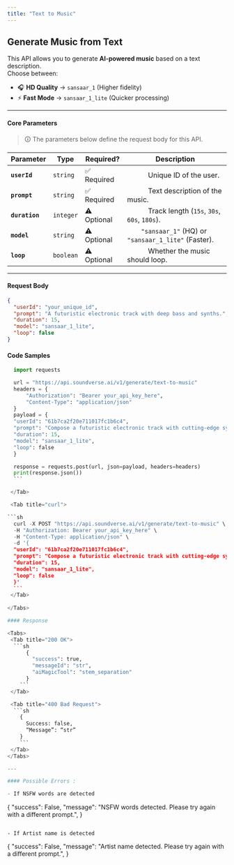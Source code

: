 ```yaml
---
title: "Text to Music"
---
```


## Generate Music from Text

This API allows you to generate **AI-powered music** based on a text description.  
Choose between:

- 🎧 **HD Quality** → `sansaar_1` (Higher fidelity)
- ⚡ **Fast Mode** → `sansaar_1_lite` (Quicker processing)

---

#### **Core Parameters**

> 🛈 The parameters below define the request body for this API.

| Parameter      | Type      | Required?   | Description                                                      |
| -------------- | --------- | ----------- | ---------------------------------------------------------------- |
| **`userId`**   | `string`  | ✅ Required | &#x2003;&emsp;&emsp;Unique ID of the user.                       |
| **`prompt`**   | `string`  | ✅ Required | &#x2003;&emsp;&emsp;Text description of the music.               |
| **`duration`** | `integer` | ⚠️ Optional | &#x2003;&emsp;&emsp;Track length (`15s`, `30s`, `60s`, `180s`).  |
| **`model`**    | `string`  | ⚠️ Optional | &#x2003;&emsp;`"sansaar_1"` (HQ) or `"sansaar_1_lite"` (Faster). |
| **`loop`**     | `boolean` | ⚠️ Optional | &#x2003;&emsp;&emsp;Whether the music should loop.               |

---

#### **Request Body**

<div className="bg-gray-100 dark:bg-gray-800 p-3 rounded-md">
  
```json
{
  "userId": "your_unique_id",
  "prompt": "A futuristic electronic track with deep bass and synths.",
  "duration": 15,
  "model": "sansaar_1_lite",
  "loop": false
}
```
</div>

#### Code Samples

<Tabs>
  <Tab title="python" >
  
  ```python
    import requests

    url = "https://api.soundverse.ai/v1/generate/text-to-music"
    headers = {
        "Authorization": "Bearer your_api_key_here",
        "Content-Type": "application/json"
    }
    payload = {
    "userId": "61b7ca2f20e711017fc1b6c4",
    "prompt": "Compose a futuristic electronic track with cutting-edge synth sounds and pulsing beats.",
    "duration": 15,
    "model": "sansaar_1_lite",
    "loop": false
    }

    response = requests.post(url, json=payload, headers=headers)
    print(response.json())
    ```

   </Tab>

   <Tab title="curl">
  
  ```sh
    curl -X POST "https://api.soundverse.ai/v1/generate/text-to-music" \
    -H "Authorization: Bearer your_api_key_here" \
    -H "Content-Type: application/json" \
    -d '{
    "userId": "61b7ca2f20e711017fc1b6c4",
    "prompt": "Compose a futuristic electronic track with cutting-edge synth sounds and pulsing beats.",
    "duration": 15,
    "model": "sansaar_1_lite",
    "loop": false
    }'
    ```
   </Tab>
   
</Tabs>

#### Response

<Tabs>
   <Tab title="200 OK">
    ```sh
        {
          "success": true,
          "messageId": "str",
          "aiMagicTool": "stem_separation"
        }
      ```
   </Tab>

   <Tab title="400 Bad Request">
    ```sh
      {
        Success: false,
        “Message”: “str”
      }
      ```
   </Tab>
</Tabs>

---

#### Possible Errors :

- If NSFW words are detected

```
{
  "success": False,
  "message": "NSFW words detected. Please try again with a different prompt.",
}
```

- If Artist name is detected

```
{
  "success": False,
  "message": "Artist name detected. Please try again with a different prompt.",
}
```

